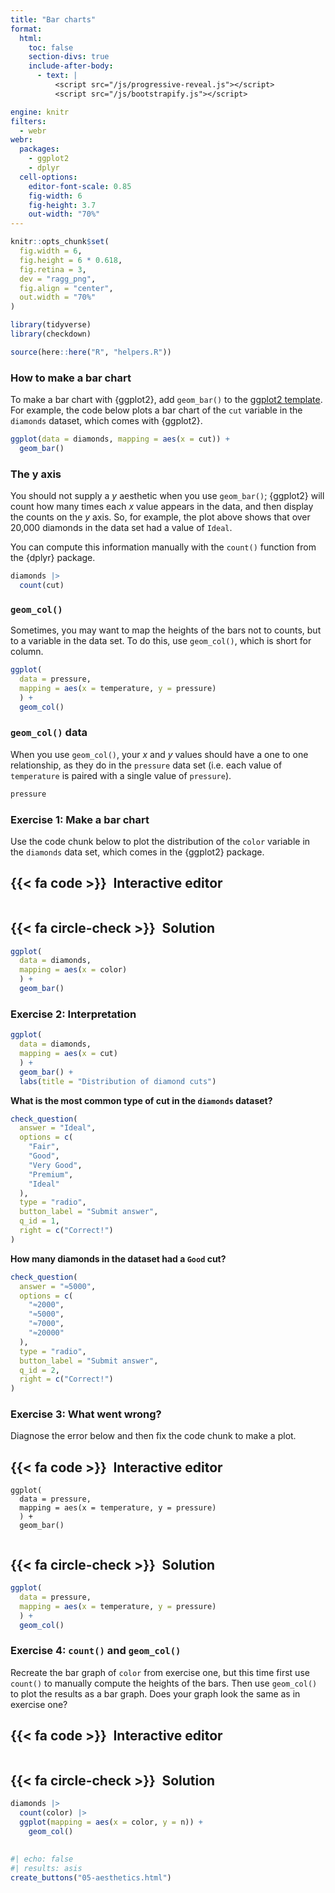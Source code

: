 ```yaml
---
title: "Bar charts"
format:
  html: 
    toc: false
    section-divs: true
    include-after-body: 
      - text: |
          <script src="/js/progressive-reveal.js"></script>
          <script src="/js/bootstrapify.js"></script>

engine: knitr
filters:
  - webr
webr:
  packages:
    - ggplot2
    - dplyr
  cell-options:
    editor-font-scale: 0.85
    fig-width: 6
    fig-height: 3.7
    out-width: "70%"
---
```


```r
knitr::opts_chunk$set(
  fig.width = 6,
  fig.height = 6 * 0.618,
  fig.retina = 3,
  dev = "ragg_png",
  fig.align = "center",
  out.width = "70%"
)

library(tidyverse)
library(checkdown)

source(here::here("R", "helpers.R"))
```

### How to make a bar chart {.no-hide}

To make a bar chart with {ggplot2}, add `geom_bar()` to the [ggplot2 template](/01-basics/01-visualization-basics/01-code-template.qmd). For example, the code below plots a bar chart of the `cut` variable in the `diamonds` dataset, which comes with {ggplot2}.

```r
ggplot(data = diamonds, mapping = aes(x = cut)) +
  geom_bar()
```

### The y axis

You should not supply a $y$ aesthetic when you use `geom_bar()`; {ggplot2} will count how many times each $x$ value appears in the data, and then display the counts on the $y$ axis. So, for example, the plot above shows that over 20,000 diamonds in the data set had a value of `Ideal`.

You can compute this information manually with the `count()` function from the {dplyr} package.

```r
diamonds |> 
  count(cut)
```

### `geom_col()`

Sometimes, you may want to map the heights of the bars not to counts, but to a variable in the data set. To do this, use `geom_col()`, which is short for column. 

```r
ggplot(
  data = pressure, 
  mapping = aes(x = temperature, y = pressure)
  ) +
  geom_col()
```

### `geom_col()` data

When you use `geom_col()`, your $x$ and $y$ values should have a one to one relationship, as they do in the `pressure` data set (i.e. each value of `temperature` is paired with a single value of `pressure`).

```r
pressure
```

### Exercise 1: Make a bar chart

Use the code chunk below to plot the distribution of the `color` variable in the `diamonds` data set, which comes in the {ggplot2} package.

::: {.panel-tabset}
## {{< fa code >}}&ensp;Interactive editor

```webr-r



```

## {{< fa circle-check >}}&ensp;Solution

```r
ggplot(
  data = diamonds, 
  mapping = aes(x = color)
  ) +
  geom_bar()
```

:::


### Exercise 2: Interpretation

```r
ggplot(
  data = diamonds, 
  mapping = aes(x = cut)
  ) +
  geom_bar() + 
  labs(title = "Distribution of diamond cuts")
```

::: {.callout-note appearance="simple" icon=false .question}

**What is the most common type of cut in the `diamonds` dataset?**

```r
check_question(
  answer = "Ideal", 
  options = c(
    "Fair",
    "Good",
    "Very Good",
    "Premium",
    "Ideal"
  ), 
  type = "radio", 
  button_label = "Submit answer", 
  q_id = 1,
  right = c("Correct!")
)
```
:::

::: {.callout-note appearance="simple" icon=false .question}

**How many diamonds in the dataset had a `Good` cut?**

```r
check_question(
  answer = "≈5000", 
  options = c(
    "≈2000",
    "≈5000",
    "≈7000",
    "≈20000"
  ), 
  type = "radio", 
  button_label = "Submit answer", 
  q_id = 2,
  right = c("Correct!")
)
```
:::


### Exercise 3: What went wrong?

Diagnose the error below and then fix the code chunk to make a plot.

::: {.panel-tabset}
## {{< fa code >}}&ensp;Interactive editor

```webr-r
ggplot(
  data = pressure, 
  mapping = aes(x = temperature, y = pressure)
  ) +
  geom_bar()


```

## {{< fa circle-check >}}&ensp;Solution

```r
ggplot(
  data = pressure, 
  mapping = aes(x = temperature, y = pressure)
  ) +
  geom_col()
```

:::


### Exercise 4: `count()` and `geom_col()`

Recreate the bar graph of `color` from exercise one, but this time first use `count()` to manually compute the heights of the bars. Then use `geom_col()` to plot the results as a bar graph. Does your graph look the same as in exercise one?

::: {.panel-tabset}
## {{< fa code >}}&ensp;Interactive editor

```webr-r



```

## {{< fa circle-check >}}&ensp;Solution

```r
diamonds |> 
  count(color) |> 
  ggplot(mapping = aes(x = color, y = n)) +
    geom_col()
```

:::


##

```r
#| echo: false
#| results: asis
create_buttons("05-aesthetics.html")
```
